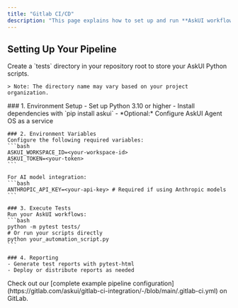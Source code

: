 ```yaml
---
title: "Gitlab CI/CD"
description: "This page explains how to set up and run **AskUI workflows in a CI/CD pipeline**, including dependencies, environment variables, and optional report generation, with a full example on **GitLab**."
---
```


## Setting Up Your Pipeline

<Steps>
  <Step title="Project Structure">
    Create a `tests` directory in your repository root to store your AskUI Python scripts.
    
    > Note: The directory name may vary based on your project organization.
  </Step>

  <Step title="Configure Pipeline Steps">
    ### 1. Environment Setup
    - Set up Python 3.10 or higher
    - Install dependencies with `pip install askui`
    - *Optional:* Configure AskUI Agent OS as a service

    ### 2. Environment Variables
    Configure the following required variables:
    ```bash
    ASKUI_WORKSPACE_ID=<your-workspace-id>
    ASKUI_TOKEN=<your-token>
    ```

    For AI model integration:
    ```bash
    ANTHROPIC_API_KEY=<your-api-key> # Required if using Anthropic models
    ```

    ### 3. Execute Tests
    Run your AskUI workflows:
    ```bash
    python -m pytest tests/
    # Or run your scripts directly
    python your_automation_script.py
    ```

    ### 4. Reporting
    - Generate test reports with pytest-html
    - Deploy or distribute reports as needed
  </Step>
</Steps>

<Card title="Example Implementation">
  Check out our [complete example pipeline configuration](https://gitlab.com/askui/gitlab-ci-integration/-/blob/main/.gitlab-ci.yml) on GitLab.
</Card>